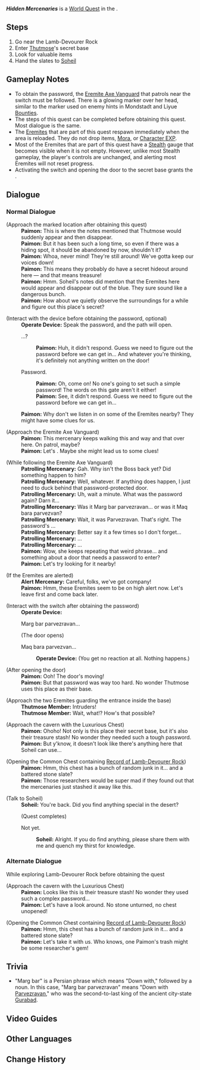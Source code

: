 {{Quest Infobox
|id            = 73190
|image         = World Quest Hidden Mercenaries.png
|type          = World
|chapter       = Old Notes and New Friends
|part          = 
|characters    = Traveler; Paimon; Soheil
|startLocation = [[Aaru Village]], [[Sumeru]]
|region        = Sumeru
|area          = Land of Lower Setekh
|subarea       = Aaru Village
|parent        = Soheil's Wish
|concurrent    = Desert's Remembrance
|concurrent2   = Invisible Barrier
|next          = 
|rewards       = Adventure EXP*350;Primogem*40;Mora*40,000;Hero's Wit*3;Mystic Enhancement Ore*3
}}
'''''Hidden Mercenaries''''' is a [[World Quest]] in the {{Quest|Old Notes and New Friends}}.

==Steps==
# Go near the Lamb-Devourer Rock
# Enter [[Thutmose]]'s secret base
# Look for valuable items
# Hand the slates to [[Soheil]]

==Gameplay Notes==
* To obtain the password, the [[Eremite Axe Vanguard]] that patrols near the switch must be followed. There is a glowing marker over her head, similar to the marker used on enemy hints in Mondstadt and Liyue [[Bounties]].
* The steps of this quest can be completed before obtaining this quest. Most dialogue is the same.
* The [[Eremite]]s that are part of this quest respawn immediately when the area is reloaded. They do not drop items, [[Mora]], or [[Character EXP]].
* Most of the Eremites that are part of this quest have a [[Stealth]] gauge that becomes visible when it is not empty. However, unlike most Stealth gameplay, the player's controls are unchanged, and alerting most Eremites will not reset progress.
* Activating the switch and opening the door to the secret base grants the {{Achievement|What's the Password?}}.

==Dialogue==
===Normal Dialogue===
{{Quest Description|Soheil's notes mention a place known as the Lamb-Devourer Rock. There might be a Thutmose's secret base around that area, too.}}
{{Dialogue Start}}
;(Approach the marked location after obtaining this quest)
:'''Paimon:''' This is where the notes mentioned that Thutmose would suddenly appear and then disappear.
:'''Paimon:''' But it has been such a long time, so even if there was a hiding spot, it should be abandoned by now, shouldn't it?
:'''Paimon:''' Whoa, never mind! They're still around! We've gotta keep our voices down!
:'''Paimon:''' This means they probably do have a secret hideout around here &mdash; and that means treasure!
:'''Paimon:''' Hmm. Soheil's notes did mention that the Eremites here would appear and disappear out of the blue. They sure sound like a dangerous bunch.
:'''Paimon:''' How about we quietly observe the surroundings for a while and figure out this place's secret?

;(Interact with the device before obtaining the password, optional)
:'''Operate Device:''' Speak the password, and the path will open.
:{{DIcon}} ...?
::'''Paimon:''' Huh, it didn't respond. Guess we need to figure out the password before we can get in... And whatever you're thinking, it's definitely not anything written on the door!
:{{DIcon}} Password.
::'''Paimon:''' Oh, come on! No one's going to set such a simple password! The words on this gate aren't it either!
::'''Paimon:''' See, it didn't respond. Guess we need to figure out the password before we can get in...
:'''Paimon:''' Why don't we listen in on some of the Eremites nearby? They might have some clues for us.

;(Approach the Eremite Axe Vanguard)
:'''Paimon:''' This mercenary keeps walking this and way and that over here. On patrol, maybe?
:'''Paimon:''' Let's {{color|buzzword|follow her quietly}}. Maybe she might lead us to some clues!

;(While following the Eremite Axe Vanguard)
:'''Patrolling Mercenary:''' Gah. Why isn't the Boss back yet? Did something happen to him?
:'''Patrolling Mercenary:''' Well, whatever. If anything does happen, I just need to duck behind that password-protected door.
:'''Patrolling Mercenary:''' Uh, wait a minute. What was the password again? Darn it...
:'''Patrolling Mercenary:''' Was it Marg bar parvezravan... or was it Maq bara parvezvan?
:'''Patrolling Mercenary:''' Wait, it was Parvezravan. That's right. The password's {{color|buzzword|Marg bar parvezravan}}...
:'''Patrolling Mercenary:''' Better say it a few times so I don't forget...
:'''Patrolling Mercenary:''' {{color|buzzword|Marg bar parvezravan}}...
:'''Patrolling Mercenary:''' {{color|buzzword|Marg bar parvezravan}}...
:'''Paimon:''' Wow, she keeps repeating that weird phrase... and something about a door that needs a password to enter?
:'''Paimon:''' Let's try looking for it nearby!

;(If the Eremites are alerted)
:'''Alert Mercenary:''' Careful, folks, we've got company!
:'''Paimon:''' Hmm, these Eremites seem to be on high alert now. Let's leave first and come back later.

;(Interact with the switch after obtaining the password)
:'''Operate Device:'''
:{{DIcon}} Marg bar parvezravan...
:;(The door opens)
:{{DIcon}} Maq bara parvezvan...
::'''Operate Device:''' (You get no reaction at all. Nothing happens.)

;(After opening the door)
:'''Paimon:''' Ooh! The door's moving!
:'''Paimon:''' But that password was way too hard. No wonder Thutmose uses this place as their base.
{{Dialogue End}}
{{Quest Description|update|As it turned out, there was a Thutmose base here after all. Tail any patrolling mercenaries and find a way to enter that base.}}
{{Dialogue Start}}
;(Approach the two Eremites guarding the entrance inside the base)
:'''Thutmose Member:''' Intruders!
:'''Thutmose Member:''' Wait, what!? How's that possible?

;(Approach the cavern with the Luxurious Chest)
:'''Paimon:''' Ohoho! Not only is this place their secret base, but it's also their treasure stash! No wonder they needed such a tough password.
:'''Paimon:''' But y'know, it doesn't look like there's anything here that Soheil can use...

;(Opening the Common Chest containing [[Record of Lamb-Devourer Rock]])
:'''Paimon:''' Hmm, this chest has a bunch of random junk in it... and a battered stone slate?
:'''Paimon:''' Those researchers would be super mad if they found out that the mercenaries just stashed it away like this.
{{Dialogue End}}
{{Quest Description|update|You have found the stone slate that the mercenaries tossed aside. Bring it back to Soheil.}}
{{Quest Description|As it turns out, you have explored the Lamb-Devourer Rock mentioned in Soheil's notes before. Might as well give the stone slate you found there to him straight.}}
{{Dialogue Start}}
;(Talk to Soheil)
:'''Soheil:''' You're back. Did you find anything special in the desert?{{Transclude|Soheil's Wish|lamb-devourer rock|section=1}}
:;(Quest completes)
:{{DIcon}} Not yet.
::'''Soheil:''' Alright. If you do find anything, please share them with me and quench my thirst for knowledge.
{{Dialogue End}}

===Alternate Dialogue===
;While exploring Lamb-Devourer Rock before obtaining the quest
{{Dialogue Start}}
;(Approach the cavern with the Luxurious Chest)
:'''Paimon:''' Looks like this is their treasure stash! No wonder they used such a complex password...
:'''Paimon:''' Let's have a look around. No stone unturned, no chest unopened!

;(Opening the Common Chest containing [[Record of Lamb-Devourer Rock]])
:'''Paimon:''' Hmm, this chest has a bunch of random junk in it... and a battered stone slate?
:'''Paimon:''' Let's take it with us. Who knows, one Paimon's trash might be some researcher's gem!
{{Dialogue End}}

==Trivia==
*"Marg bar" is a Persian phrase which means "Down with," followed by a noun. In this case, "Marg bar parvezravan" means "Down with [[Parvezravan]]," who was the second-to-last king of the ancient city-state [[Gurabad]].

==Video Guides==
{{EVT
|video1   = https://youtu.be/SRXaAS_4LdE
|caption1 = Guide: Hidden Mercenaries
}}

==Other Languages==
{{Other Languages
|en      = Hidden Mercenaries
|zhs     = 隐匿的佣兵
|zhs_rm  = Yǐnnì de Yōngbīng
|zht     = 隱匿的傭兵
|zht_rm  = Yǐnnì de Yōngbīng
|zh_tl   = Hidden Mercenaries
|ja      = 隠れし傭兵
|ja_rm   = Kakureshi Youhei
|ja_tl   = Hidden Mercenaries
|ko      = 숨어 있는 용병
|ko_tl   = Hidden Mercenaries
|es      = El escondite de los mercenarios
|es_tl   = Mercenary Hideout
|fr      = Mercenaires dissimulés
|fr_tl   = Hidden Mercenaries
|ru      = Затаившиеся наёмники
|ru_tl   = Hidden Mercenaries
|th      = ทหารรับจ้างที่หลบซ่อน
|th_rm   = 
|th_tl   = 
|vi      = Lính Đánh Thuê Ẩn Nấp
|vi_tl   = 
|de      = Verborgene Söldner
|de_tl   = Hidden Mercenaries
|id      = Tentara Bayaran Tersembunyi
|id_tl   = Hidden Mercenaries
|pt      = Os Mercenários Escondidos
|pt_tl   = 
|tr      = Saklanmış Paralı Askerler
|tr_tl   = 
|it      = Mercenari nascosti
|it_tl   = 
}}

==Change History==
{{Change History|3.1}}